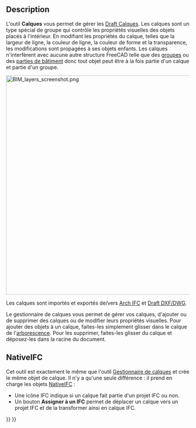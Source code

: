 <languages/>

{{Docnav/fr
|[[BIM_Classification/fr|Classification]]
|[[BIM_Material/fr|Matériau]]
|[[BIM_Workbench/fr|Atelier BIM]]
|IconL=BIM_Classification.svg
|IconR=BIM_Material.svg
|IconC=Workbench_BIM.svg
}}

{{GuiCommand/fr
|Name=BIM Layers
|Name/fr=BIM Calques
|MenuLocation=Gestion → Gérer les calques
|Workbenches=[[BIM_Workbench/fr|BIM]]
}}

==Description==

L'outil '''Calques''' vous permet de gérer les [[Draft_Layer/fr|Draft Calques]]. Les calques sont un type spécial de groupe qui contrôle les propriétés visuelles des objets placés à l'intérieur. En modifiant les propriétés du calque, telles que la largeur de ligne, la couleur de ligne, la couleur de forme et la transparence, les modifications sont propagées à ses objets enfants. Les calques n'interfèrent avec aucune autre structure FreeCAD telle que des [[Std_Group/fr|groupes]] ou des [[Arch_BuildingPart/fr|parties de bâtiment]] donc tout objet peut être à la fois partie d'un calque et partie d'un groupe.

[[Image:BIM_layers_screenshot.png|600px]]
{{Caption|Gestionnaire de calques}}

Les calques sont importés et exportés de/vers [[Arch_IFC/fr|Arch IFC]] et [[Draft_DXF/fr|Draft DXF/DWG]].

Le gestionnaire de calques vous permet de gérer vos calques, d'ajouter ou de supprimer des calques ou de modifier leurs propriétés visuelles. Pour ajouter des objets à un calque, faites-les simplement glisser dans le calque de l'[[Tree_View/fr|arborescence]]. Pour les supprimer, faites-les glisser du calque et déposez-les dans la racine du document.

==NativeIFC==

Cet outil est exactement le même que l'outil [[Draft_LayerManager/fr|Gestionnaire de calques]] et crée le même objet de calque. Il n'y a qu'une seule différence : il prend en charge les objets [[NativeIFC/fr|NativeIFC]] :

* Une icône IFC indique si un calque fait partie d'un projet IFC ou non.
* Un bouton '''Assigner à un IFC''' permet de déplacer un calque vers un projet IFC et de la transformer ainsi en calque IFC.


{{Docnav/fr
|[[BIM_Classification/fr|Classification]]
|[[BIM_Material/fr|Matériau]]
|[[BIM_Workbench/fr|Atelier BIM]]
|IconL=BIM_Classification.svg
|IconR=BIM_Material.svg
|IconC=Workbench_BIM.svg
}}

{{BIM_Tools_navi{{#translation:}}}}
{{Userdocnavi{{#translation:}}}}